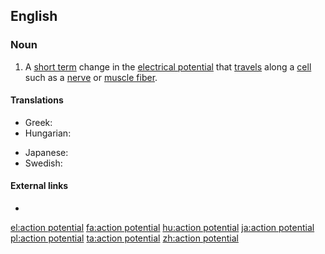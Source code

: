 ==English==

===Noun===
{{en-noun}}

# A [[short term]] change in the [[electrical potential]] that [[travel]]s along a [[cell]] such as a [[nerve]] or [[muscle fiber]].

====Translations====
{{trans-top|electrical potential}}
* Greek: {{t|el|δυναμικό ενέργειας|n}}
* Hungarian: {{t+|hu|akciós potenciál}}
{{trans-mid}}
* Japanese: {{t|ja|活動電位|sc=Jpan|tr=かつどうでんい, katsudōden'i}}
* Swedish: {{t+|sv|aktionspotential}}
{{trans-bottom}}

====External links====
* {{pedialite}}

[[el:action potential]]
[[fa:action potential]]
[[hu:action potential]]
[[ja:action potential]]
[[pl:action potential]]
[[ta:action potential]]
[[zh:action potential]]
